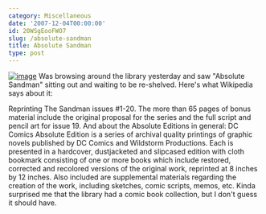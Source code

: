```yaml
---
category: Miscellaneous
date: '2007-12-04T00:00:00'
id: 20WSgEooFWO7
slug: /absolute-sandman
title: Absolute Sandman
type: post
---
```


[![image](http://upload.wikimedia.org/wikipedia/en/thumb/5/5d/Absolute_Sandman.jpg/350px-Absolute_Sandman.jpg)](http://en.wikipedia.org/wiki/Image:Absolute_Sandman.jpg)
Was browsing around the library yesterday and saw "Absolute
Sandman" sitting out and waiting to be re-shelved. Here's what
Wikipedia says about it: 

Reprinting The Sandman issues \#1-20. The
more than 65 pages of bonus material include the original proposal
for the series and the full script and pencil art for issue 19. And
about the Absolute Editions in general: DC Comics Absolute Edition
is a series of archival quality printings of graphic novels
published by DC Comics and Wildstorm Productions. Each is presented
in a hardcover, dustjacketed and slipcased edition with cloth
bookmark consisting of one or more books which include restored,
corrected and recolored versions of the original work, reprinted at
8 inches by 12 inches. Also included are supplemental materials
regarding the creation of the work, including sketches, comic
scripts, memos, etc. Kinda surprised me that the library had a
comic book collection, but I don't guess it should have.